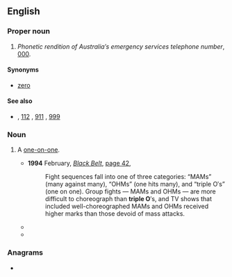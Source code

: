 {{also|Triple-O}}
==English==

===Proper noun===
{{en-proper noun}}

# {{lb|en|Australia}} ''Phonetic rendition of Australia′s emergency services telephone number'', [[000]].

====Synonyms====
* {{l|en|triple}} [[zero]]

====See also====
* {{sense|emergency services phone number}} {{l|en|000}} {{qualifier|Australia}}, [[112]] {{qualifier|EU}}, [[911]] {{qualifier|US}}, [[999]] {{qualifier|UK|Ireland}}

===Noun===
{{en-noun|triple O's}}

# {{lb|en|US}} A [[one-on-one]].
#* '''1994''' February, ''[[w:Black Belt (magazine)|Black Belt]]'', [http://books.google.com.au/books?id=ENIDAAAAMBAJ&pg=PA42&dq=%22triple+O%22+-intitle:%22%22+-inauthor:%22%22&hl=en&sa=X&ei=ehuaUNnFD8jNmgXduoHwAg&redir_esc=y#v=onepage&q=%22triple%20O%22%20-intitle%3A%22%22%20-inauthor%3A%22%22&f=false page 42],
#*: Fight sequences fall into one of three categories: “MAMs” (many against many), “OHMs” (one hits many), and “triple O′s” (one on one). Group fights — MAMs and OHMs — are more difficult to choreograph than '''triple O'''′s, and TV shows that included well-choreographed MAMs and OHMs received higher marks than those devoid of mass attacks.
#* {{quote-text|year=2007|author=Rikke Schubart|title=Super Bitches and Action Babes: The Female Hero in Popular Cinema, 1970-2006|page=308|url=http://books.google.com.au/books?id=GYOeGrtUjAoC&pg=PA308&dq=%22triple+O%22+-intitle:%22%22+-inauthor:%22%22&hl=en&sa=X&ei=ehuaUNnFD8jNmgXduoHwAg&redir_esc=y#v=onepage&q=%22triple%20O%22%20-intitle%3A%22%22%20-inauthor%3A%22%22&f=false|passage=The '''triple O'''′s (One On One fights) are all between women (the scenes where the Bride fights Budd and Bill are too short to count as fights as one strike does it in both cases) who in Asian action fashion politely complement{{sic}} each others′ skills.}}
#* {{quote-text|year=2007|author=Susan Lyons|title=She′s On Top|page=20|url=http://books.google.com.au/books?id=yxW-lQxKiY4C&pg=PA20&dq=%22triple+O%22+-intitle:%22%22+-inauthor:%22%22&hl=en&sa=X&ei=ehuaUNnFD8jNmgXduoHwAg&redir_esc=y#v=onepage&q=%22triple%20O%22%20-intitle%3A%22%22%20-inauthor%3A%22%22&f=false|passage=“On the other hand,” Jen grinned wickedly, “you might have another '''triple-O'''.”}}

===Anagrams===
* {{anagrams|en|piloter|politer|repilot|tripole}}